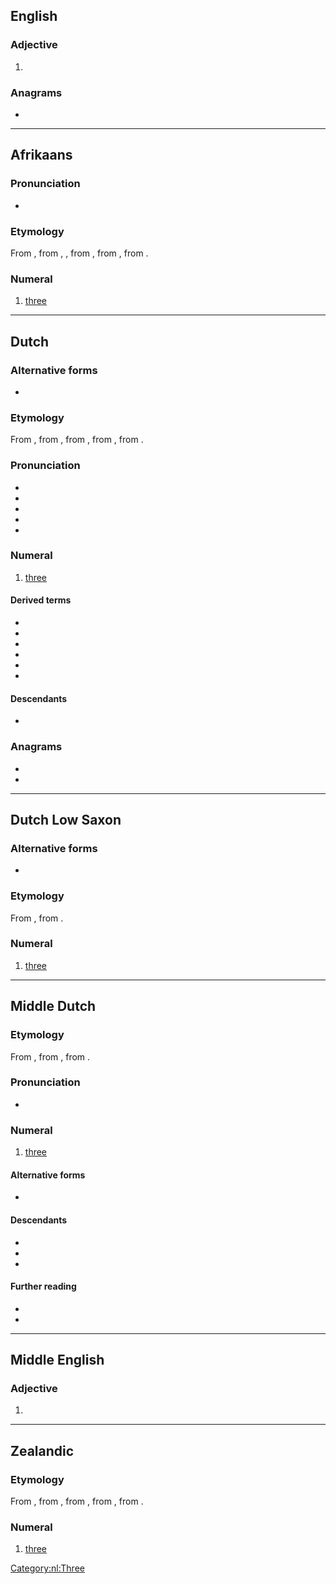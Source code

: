 ==English==

===Adjective===
{{head|en|adjective}}

# {{archaic spelling of|en|dry}}

===Anagrams===
* {{anagrams|en|a=deir|Dier|IDer|Reid|dier|dire|ired|ride}}

----

==Afrikaans==
{{cardinalbox|af|2|3|4|twee|vier|ord=derde}}

===Pronunciation===
* {{audio|af|LL-Q14196 (afr)-Oesjaar-drie.wav|Audio (AF)}}

===Etymology===
From {{inh|af|nl|drie}}, from {{inh|af|dum|dri}}, {{m|dum|drie}}, from {{inh|af|odt|*thrie}}, from {{inh|af|gem-pro|*þrīz}}, from {{inh|af|ine-pro|*tréyes}}.

===Numeral===
{{head|af|numeral}}

# {{cln|af|cardinal numbers}} [[three]]

----

==Dutch==

===Alternative forms===
* {{l|nl|drij}} {{qualifier|rare, in dialectal Belgian Dutch}}

===Etymology===
From {{inh|nl|dum|drie}}, from {{inh|nl|odt|*thrie}}, from {{inh|nl|gmw-pro|*þrīʀ}}, from {{inh|nl|gem-pro|*þrīz}}, from {{inh|nl|ine-pro|*tréyes}}.

===Pronunciation===
* {{IPA|nl|/dri/}}
* {{audio|nl|Nl-drie (Belgium).ogg|audio (Belgium)}}
* {{audio|nl|Nl-drie.ogg|audio (Netherlands)}}
* {{hyphenation|nl|drie}}
* {{rhymes|nl|i}}

===Numeral===
{{number box|nl|3}}
{{head|nl|numeral}}

# {{cln|nl|cardinal numbers}} [[three]]

====Derived terms====
* {{l|nl|driedekker}}
* {{l|nl|driehoek}}
* {{l|nl|driekwart}}
* {{l|nl|drieling}}
* {{l|nl|drievoudig}}
* {{l|nl|driewieler}}

====Descendants====
* {{desc|af|drie}}

===Anagrams===
* {{l|nl|dier}}
* {{l|nl|ried}}

[[Category:nl:Three]]

----

==Dutch Low Saxon==

===Alternative forms===
* {{l|nds-nl|drij}}

===Etymology===
From {{inh|nds-nl|gml|drî}}, {{m|gml|drê}} from {{inh|nds-nl|osx|thrie}}.

===Numeral===
{{head|nds-nl|numeral}}

# {{cln|nds-nl|cardinal numbers}} [[three]]

----

==Middle Dutch==

===Etymology===
From {{inh|dum|odt|thrīe}}, from {{inh|dum|gmw-pro|*þrīʀ}}, from {{inh|dum|gem-pro|*þrīz}}.

===Pronunciation===
* {{IPA|dum|/driə/}}

===Numeral===
{{head|dum|numeral}}

# {{cln|dum|cardinal numbers}} [[three]]

====Alternative forms====
* {{l|dum|dri}}

====Descendants====
* {{desc|nl|drie}}
* {{desc|li|drèè}}
* {{desc|zea|drie}}

====Further reading====
* {{R:VMNW|ID1831}}
* {{R:MNW|07660}}

----

==Middle English==

===Adjective===
{{enm-adj|drie|*drier|*driest}}

# {{alt form|enm|drye}}

----

==Zealandic==

===Etymology===
From {{inh|zea|dum|drie}}, from {{inh|zea|odt|*thrie}}, from {{inh|zea|gmw-pro|*þrīʀ}}, from {{inh|zea|gem-pro|*þrīz}}, from {{inh|zea|ine-pro|*tréyes}}.

===Numeral===
{{head|zea|numeral}}

# {{cln|zea|cardinal numbers}} [[three]]